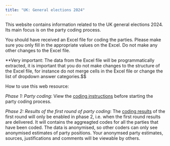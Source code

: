 ```yaml
---
title: "UK: General elections 2024"
---
```


This website contains information related to the UK general elections 2024. Its main focus is on the party coding process.

You should have received an Excel file for coding the parties. Please make sure you only fill in the appropriate values on the Excel. Do not make any other changes to the Excel file. 

**Very important: The data from the Excel file will be programmatically extracted, it is important that you do not make changes to the structure of the Excel file, for instance do not merge cells in the Excel file or change the list of dropdown answer categories.$$

How to use this web resource:

*Phase 1: Party coding*: View the  [coding instructions](https://digipols-admin.github.io/uk_2024/instructions.html){target="_blank"} before starting the party coding process.

*Phase 2: Results of the first round of party coding*: The [coding results](https://digipols-admin.github.io/uk_2024/results1.html){target="_blank"} of the first round will only be enabled in phase 2, i.e. when the first round results are delivered. It will contains the aggreagted codes for all the parties that have been coded. The data is anonymised, so other coders can only see anonymised estimates of party positions. Your anonymsed party estimates, sources, justifications and comments will be viewable by others.

